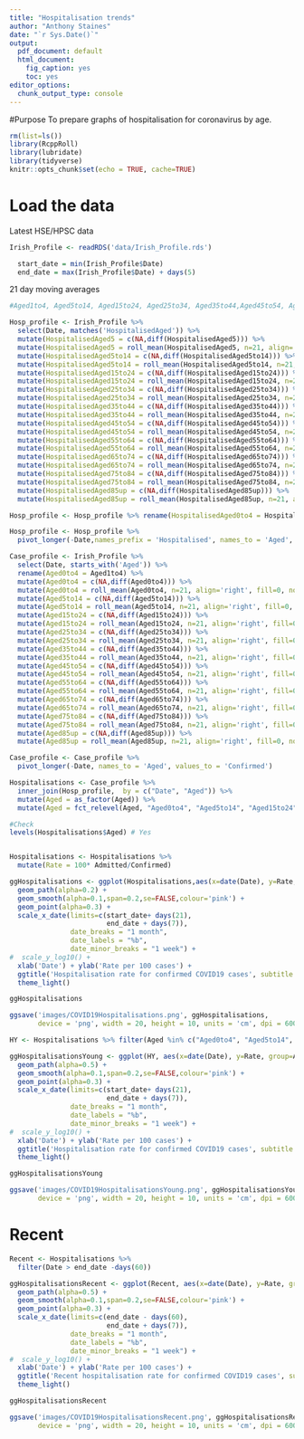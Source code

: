 ```yaml
---
title: "Hospitalisation trends"
author: "Anthony Staines"
date: "`r Sys.Date()`"
output:
  pdf_document: default
  html_document: 
    fig_caption: yes
    toc: yes
editor_options:
  chunk_output_type: console
---
```


#Purpose
To prepare graphs of hospitalisation for coronavirus by age.

```r
rm(list=ls())
library(RcppRoll)
library(lubridate)
library(tidyverse)
knitr::opts_chunk$set(echo = TRUE, cache=TRUE)
```

# Load the data
Latest HSE/HPSC data

```r
Irish_Profile <- readRDS('data/Irish_Profile.rds')

  start_date = min(Irish_Profile$Date)
  end_date = max(Irish_Profile$Date) + days(5)
```

21 day moving averages

```r


#Aged1to4, Aged5to14, Aged15to24, Aged25to34, Aged35to44,Aged45to54, Aged55to64, Aged65to74, Aged75to84, Aged65up,

Hosp_profile <- Irish_Profile %>%
  select(Date, matches('HospitalisedAged')) %>%
  mutate(HospitalisedAged5 = c(NA,diff(HospitalisedAged5))) %>%
  mutate(HospitalisedAged5 = roll_mean(HospitalisedAged5, n=21, align='right', fill=0, normalize=TRUE, na.rm=TRUE)) %>%
  mutate(HospitalisedAged5to14 = c(NA,diff(HospitalisedAged5to14))) %>%
  mutate(HospitalisedAged5to14 = roll_mean(HospitalisedAged5to14, n=21, align='right', fill=0, normalize=TRUE, na.rm=TRUE)) %>%
  mutate(HospitalisedAged15to24 = c(NA,diff(HospitalisedAged15to24))) %>%
  mutate(HospitalisedAged15to24 = roll_mean(HospitalisedAged15to24, n=21, align='right', fill=0, normalize=TRUE, na.rm=TRUE)) %>%
  mutate(HospitalisedAged25to34 = c(NA,diff(HospitalisedAged25to34))) %>%
  mutate(HospitalisedAged25to34 = roll_mean(HospitalisedAged25to34, n=21, align='right', fill=0, normalize=TRUE, na.rm=TRUE)) %>%
  mutate(HospitalisedAged35to44 = c(NA,diff(HospitalisedAged35to44))) %>%
  mutate(HospitalisedAged35to44 = roll_mean(HospitalisedAged35to44, n=21, align='right', fill=0, normalize=TRUE, na.rm=TRUE)) %>%
  mutate(HospitalisedAged45to54 = c(NA,diff(HospitalisedAged45to54))) %>%
  mutate(HospitalisedAged45to54 = roll_mean(HospitalisedAged45to54, n=21, align='right', fill=0, normalize=TRUE, na.rm=TRUE)) %>%
  mutate(HospitalisedAged55to64 = c(NA,diff(HospitalisedAged55to64))) %>%
  mutate(HospitalisedAged55to64 = roll_mean(HospitalisedAged55to64, n=21, align='right', fill=0, normalize=TRUE, na.rm=TRUE)) %>%
  mutate(HospitalisedAged65to74 = c(NA,diff(HospitalisedAged65to74))) %>%
  mutate(HospitalisedAged65to74 = roll_mean(HospitalisedAged65to74, n=21, align='right', fill=0, normalize=TRUE, na.rm=TRUE)) %>%
  mutate(HospitalisedAged75to84 = c(NA,diff(HospitalisedAged75to84))) %>%
  mutate(HospitalisedAged75to84 = roll_mean(HospitalisedAged75to84, n=21, align='right', fill=0, normalize=TRUE, na.rm=TRUE)) %>%
  mutate(HospitalisedAged85up = c(NA,diff(HospitalisedAged85up))) %>%
  mutate(HospitalisedAged85up = roll_mean(HospitalisedAged85up, n=21, align='right', fill=0, normalize=TRUE, na.rm=TRUE))

Hosp_profile <- Hosp_profile %>% rename(HospitalisedAged0to4 = HospitalisedAged5)

Hosp_profile <- Hosp_profile %>%
  pivot_longer(-Date,names_prefix = 'Hospitalised', names_to = 'Aged', values_to = 'Admitted')

Case_profile <- Irish_Profile %>%
  select(Date, starts_with('Aged')) %>%
  rename(Aged0to4 = Aged1to4) %>%
  mutate(Aged0to4 = c(NA,diff(Aged0to4))) %>%
  mutate(Aged0to4 = roll_mean(Aged0to4, n=21, align='right', fill=0, normalize=TRUE, na.rm=TRUE)) %>%
  mutate(Aged5to14 = c(NA,diff(Aged5to14))) %>%
  mutate(Aged5to14 = roll_mean(Aged5to14, n=21, align='right', fill=0, normalize=TRUE, na.rm=TRUE)) %>%
  mutate(Aged15to24 = c(NA,diff(Aged15to24))) %>%
  mutate(Aged15to24 = roll_mean(Aged15to24, n=21, align='right', fill=0, normalize=TRUE, na.rm=TRUE)) %>%
  mutate(Aged25to34 = c(NA,diff(Aged25to34))) %>%
  mutate(Aged25to34 = roll_mean(Aged25to34, n=21, align='right', fill=0, normalize=TRUE, na.rm=TRUE)) %>%
  mutate(Aged35to44 = c(NA,diff(Aged35to44))) %>%
  mutate(Aged35to44 = roll_mean(Aged35to44, n=21, align='right', fill=0, normalize=TRUE, na.rm=TRUE)) %>%
  mutate(Aged45to54 = c(NA,diff(Aged45to54))) %>%
  mutate(Aged45to54 = roll_mean(Aged45to54, n=21, align='right', fill=0, normalize=TRUE, na.rm=TRUE)) %>%
  mutate(Aged55to64 = c(NA,diff(Aged55to64))) %>%
  mutate(Aged55to64 = roll_mean(Aged55to64, n=21, align='right', fill=0, normalize=TRUE, na.rm=TRUE)) %>%
  mutate(Aged65to74 = c(NA,diff(Aged65to74))) %>%
  mutate(Aged65to74 = roll_mean(Aged65to74, n=21, align='right', fill=0, normalize=TRUE, na.rm=TRUE)) %>%
  mutate(Aged75to84 = c(NA,diff(Aged75to84))) %>%
  mutate(Aged75to84 = roll_mean(Aged75to84, n=21, align='right', fill=0, normalize=TRUE, na.rm=TRUE)) %>%
  mutate(Aged85up = c(NA,diff(Aged85up))) %>%
  mutate(Aged85up = roll_mean(Aged85up, n=21, align='right', fill=0, normalize=TRUE, na.rm=TRUE))

Case_profile <- Case_profile %>%
  pivot_longer(-Date, names_to = 'Aged', values_to = 'Confirmed')

Hospitalisations <- Case_profile %>%
  inner_join(Hosp_profile,  by = c("Date", "Aged")) %>%
  mutate(Aged = as_factor(Aged)) %>%
  mutate(Aged = fct_relevel(Aged, "Aged0to4", "Aged5to14", "Aged15to24", "Aged25to34", "Aged35to44", "Aged45to54", "Aged55to64", "Aged65to74", "Aged75to84", "Aged85up")) # Factor levels in right order

#Check
levels(Hospitalisations$Aged) # Yes


Hospitalisations <- Hospitalisations %>%
  mutate(Rate = 100* Admitted/Confirmed)


```

```r
ggHospitalisations <- ggplot(Hospitalisations,aes(x=date(Date), y=Rate, group=Aged, colour=Aged)) +
  geom_path(alpha=0.2) +
  geom_smooth(alpha=0.1,span=0.2,se=FALSE,colour='pink') +
  geom_point(alpha=0.3) +
  scale_x_date(limits=c(start_date+ days(21),
                        end_date + days(7)),
               date_breaks = "1 month",
               date_labels = "%b",
               date_minor_breaks = "1 week") +
#  scale_y_log10() +
  xlab('Date') + ylab('Rate per 100 cases') +
  ggtitle('Hospitalisation rate for confirmed COVID19 cases', subtitle = 'by age group, over time') +
  theme_light()

ggHospitalisations

ggsave('images/COVID19Hospitalisations.png', ggHospitalisations,
       device = 'png', width = 20, height = 10, units = 'cm', dpi = 600)
```

```r
HY <- Hospitalisations %>% filter(Aged %in% c("Aged0to4", "Aged5to14", "Aged15to24"))

ggHospitalisationsYoung <- ggplot(HY, aes(x=date(Date), y=Rate, group=Aged, colour=Aged)) +
  geom_path(alpha=0.5) +
  geom_smooth(alpha=0.1,span=0.2,se=FALSE,colour='pink') +
  geom_point(alpha=0.3) +
  scale_x_date(limits=c(start_date+ days(21),
                        end_date + days(7)),
               date_breaks = "1 month",
               date_labels = "%b",
               date_minor_breaks = "1 week") +
#  scale_y_log10() +
  xlab('Date') + ylab('Rate per 100 cases') +
  ggtitle('Hospitalisation rate for confirmed COVID19 cases', subtitle = 'by age group, over time') +
  theme_light()

ggHospitalisationsYoung

ggsave('images/COVID19HospitalisationsYoung.png', ggHospitalisationsYoung,
       device = 'png', width = 20, height = 10, units = 'cm', dpi = 600)

```

# Recent

```r

Recent <- Hospitalisations %>%
  filter(Date > end_date -days(60))

ggHospitalisationsRecent <- ggplot(Recent, aes(x=date(Date), y=Rate, group=Aged, colour=Aged)) +
  geom_path(alpha=0.5) +
  geom_smooth(alpha=0.1,span=0.2,se=FALSE,colour='pink') +
  geom_point(alpha=0.3) +
  scale_x_date(limits=c(end_date - days(60),
                        end_date + days(7)),
               date_breaks = "1 month",
               date_labels = "%b",
               date_minor_breaks = "1 week") +
#  scale_y_log10() +
  xlab('Date') + ylab('Rate per 100 cases') +
  ggtitle('Recent hospitalisation rate for confirmed COVID19 cases', subtitle = 'by age group, over time') +
  theme_light()

ggHospitalisationsRecent

ggsave('images/COVID19HospitalisationsRecent.png', ggHospitalisationsRecent,
       device = 'png', width = 20, height = 10, units = 'cm', dpi = 600)


```



